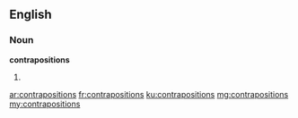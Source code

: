 ==English==

===Noun===
'''contrapositions'''

# {{plural of|contraposition}}

[[ar:contrapositions]]
[[fr:contrapositions]]
[[ku:contrapositions]]
[[mg:contrapositions]]
[[my:contrapositions]]
